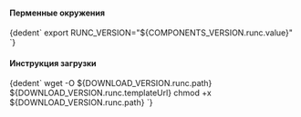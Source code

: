 

<h4>Перменные окружения</h4>
<CodeBlock language="bash">
    {dedent`
        export RUNC_VERSION="${COMPONENTS_VERSION.runc.value}"
    `}
</CodeBlock>

<h4>Инструкция загрузки</h4>
<CodeBlock language="bash">
    {dedent`
        wget  -O ${DOWNLOAD_VERSION.runc.path} ${DOWNLOAD_VERSION.runc.templateUrl}
        chmod +x ${DOWNLOAD_VERSION.runc.path}
    `}
</CodeBlock>
